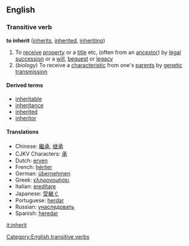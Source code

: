 ==English==
===Transitive verb===
'''to inherit''' ([[inherits]], [[inherited]], [[inheriting]])
#To [[receive]] [[property]] or a [[title]] etc, (often from an [[ancestor]]) by [[legal]] [[succession]] or a [[will]], [[bequest]] or [[legacy]]
#(''biology'') To receive a [[characteristic]] from one's [[parent]]s by [[genetic]] [[transmission]]

====Derived terms====
*[[inheritable]]
*[[inheritance]]
*[[inherited]]
*[[inheritor]]

====Translations====
*Chinese: [[繼承]], [[继承]]
*CJKV Characters: [[承]]
*Dutch: [[erven]]
*French: [[hériter]]
*German: [[übernehmen]]
*Greek: [[κληρονομήσει]]
*Italian: [[ereditare]]
*Japanese: [[受継ぐ]]
*Portuguese: [[herdar]]
*Russian: [[унаследовать]]
*Spanish: [[heredar]]
[[Category:English transitive verbs]]
[[it:inherit]]
